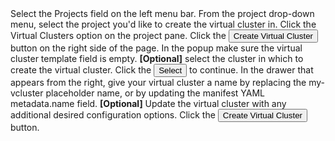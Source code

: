 

<Flow id="create-vcluster-ui-no-template">
  <Step>
    Select the <NavStep>Projects</NavStep> field on the left menu bar.
  </Step>
  <Step>
    From the project drop-down menu, select the project you'd like to create the
    virtual cluster in.
  </Step>
  <Step>Click the Virtual Clusters option on the project pane.</Step>
  <Step>
    Click the <Button>Create Virtual Cluster</Button> button on the right side
    of the page.
  </Step>
  <Step>
    In the popup make sure the virtual cluster template field is empty.
  </Step>
  <Step>
    <b>[Optional]</b> select the cluster in which to create the virtual cluster.
  </Step>
  <Step>
    Click the <Button>Select</Button> to continue.
  </Step>
  <Step>
    In the drawer that appears from the right, give your virtual cluster a name
    by replacing the <Label>my-vcluster</Label> placeholder name, or by updating
    the manifest YAML <Label>metadata.name</Label> field.
  </Step>
  <Step>
    <b>[Optional]</b> Update the virtual cluster with any additional desired
    configuration options.
    <PartialVirtualClusterCreateOptionalUI />
  </Step>
  <Step>
    Click the <Button>Create Virtual Cluster</Button> button.
  </Step>
  <Step>
    <PartialVirtualClusterUseCLI />
  </Step>
</Flow>
